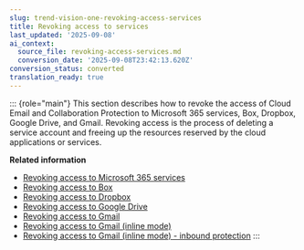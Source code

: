 ```yaml
---
slug: trend-vision-one-revoking-access-services
title: Revoking access to services
last_updated: '2025-09-08'
ai_context:
  source_file: revoking-access-services.md
  conversion_date: '2025-09-08T23:42:13.620Z'
conversion_status: converted
translation_ready: true
---
```


::: {role="main"}
This section describes how to revoke the access of Cloud Email and Collaboration Protection to Microsoft 365 services, Box, Dropbox, Google Drive, and Gmail. Revoking access is the process of deleting a service account and freeing up the resources reserved by the cloud applications or services.

**Related information**

- [Revoking access to Microsoft 365 services](revoking-access-office-365-services.mdx)
- [Revoking access to Box](revoking-access-box.mdx)
- [Revoking access to Dropbox](revoking-access-dropbox.mdx)
- [Revoking access to Google Drive](revoking-access-google-drive.mdx)
- [Revoking access to Gmail](revoking-access-gmail.mdx)
- [Revoking access to Gmail (inline mode)](revoking-access-gmail-inline-mode.mdx)
- [Revoking access to Gmail (inline mode) - inbound protection](revoking-gmail-inline-mode.mdx)
:::
